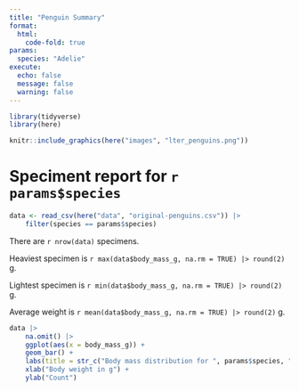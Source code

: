 ```yaml
---
title: "Penguin Summary"
format:
  html:
    code-fold: true
params:
  species: "Adelie"
execute: 
  echo: false
  message: false
  warning: false
---
```




```r

library(tidyverse)
library(here)
```

```r
knitr::include_graphics(here("images", "lter_penguins.png"))
```

# Speciment report for `r params$species`

```r

data <- read_csv(here("data", "original-penguins.csv")) |> 
    filter(species == params$species) 

```


There are `r nrow(data)` specimens.

Heaviest specimen is `r max(data$body_mass_g, na.rm = TRUE) |> round(2)` g.

Lightest specimen is `r min(data$body_mass_g, na.rm = TRUE) |> round(2)` g.

Average weight is `r mean(data$body_mass_g, na.rm = TRUE) |> round(2)` g.

```r
data |>
    na.omit() |> 
    ggplot(aes(x = body_mass_g)) + 
    geom_bar() + 
    labs(title = str_c("Body mass distribution for ", params$species, " penguins")) +
    xlab("Body weight in g") +
    ylab("Count")
    

```
